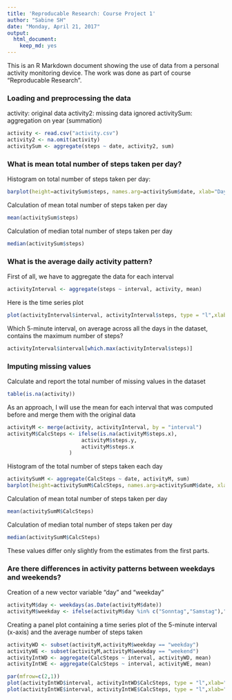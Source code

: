 ---
title: 'Reproducable Research: Course Project 1'
author: "Sabine SH"
date: "Monday, April 21, 2017"
output:
  html_document:
    keep_md: yes
---

This is an R Markdown document showing the use of data from a personal activity monitoring device. The work was done as part of course "Reproducable Research". 

### Loading and preprocessing the data
activity: original data
activity2: missing data ignored
activitySum: aggregation on year (summation)
```{r, echo=TRUE}
activity <- read.csv("activity.csv")
activity2 <- na.omit(activity)
activitySum <- aggregate(steps ~ date, activity2, sum)

```

### What is mean total number of steps taken per day?

Histogram on total number of steps taken per day:

```{r, echo=TRUE}
barplot(height=activitySum$steps, names.arg=activitySum$date, xlab="Day", ylab="Number of Steps", main="Total Number of Steps Taken per Day")
```


Calculation of mean total number of steps taken per day
```{r, echo=TRUE}
mean(activitySum$steps)
```
Calculation of median total number of steps taken per day 
```{r, echo=TRUE}
median(activitySum$steps)
```

### What is the average daily activity pattern?

First of all, we have to aggregate the data for each interval 
```{r, echo=TRUE}
activityInterval <- aggregate(steps ~ interval, activity, mean)
```
Here is the time series plot 
```{r, echo=TRUE}
plot(activityInterval$interval, activityInterval$steps, type = "l",xlab="Interval", ylab="Mean number of steps", main="What is the average daily activity pattern?")
```

Which 5-minute interval, on average across all the days in the dataset, contains the maximum number of steps?
```{r, echo=TRUE}
activityInterval$interval[which.max(activityInterval$steps)]
```
### Imputing missing values

Calculate and report the total number of missing values in the dataset
```{r, echo=TRUE}
table(is.na(activity))
```
As an approach, I will use the mean for each interval that was computed before and merge them with the original data
```{r, echo=TRUE}
activityM <- merge(activity, activityInterval, by = "interval")
activityM$CalcSteps <- ifelse(is.na(activityM$steps.x),
                        activityM$steps.y,
                        activityM$steps.x
                    )
```
Histogram of the total number of steps taken each day

```{r, echo=TRUE}
activitySumM <- aggregate(CalcSteps ~ date, activityM, sum)
barplot(height=activitySumM$CalcSteps, names.arg=activitySumM$date, xlab="Day", ylab="Number of Steps", main="Total Number of Steps Taken per Day (with imputed missing values)")
```


Calculation of mean total number of steps taken per day
```{r, echo=TRUE}
mean(activitySumM$CalcSteps)
```
Calculation of median total number of steps taken per day 
```{r, echo=TRUE}
median(activitySumM$CalcSteps)
```

These values differ only slightly from the estimates from the first parts.

### Are there differences in activity patterns between weekdays and weekends?

Creation of a new vector variable "day" and "weekday"
```{r, echo=TRUE}
activityM$day <- weekdays(as.Date(activityM$date))
activityM$weekday <- ifelse(activityM$day %in% c("Sonntag","Samstag"),"weekend","weekday")

```

Creating a panel plot containing a time series plot of the 5-minute interval (x-axis) and the average number of steps taken
```{r, echo=TRUE}
activityWD <- subset(activityM,activityM$weekday == "weekday")
activityWE <- subset(activityM,activityM$weekday == "weekend")
activityIntWD <- aggregate(CalcSteps ~ interval, activityWD, mean)
activityIntWE <- aggregate(CalcSteps ~ interval, activityWE, mean)

par(mfrow=c(2,1))
plot(activityIntWD$interval, activityIntWD$CalcSteps, type = "l",xlab="Interval", ylab="Average number of steps", main="Weekdays")
plot(activityIntWE$interval, activityIntWE$CalcSteps, type = "l",xlab="Interval", ylab="Average number of steps", main="Weekend")
```
